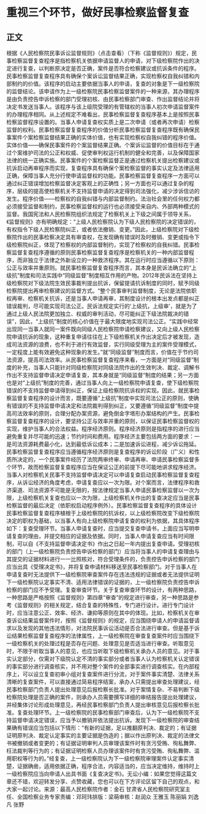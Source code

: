# 重视三个环节，做好民事检察监督复查
## 正文
根据《人民检察院民事诉讼监督规则》（点击查看）（下称《监督规则》）规定，民事检察监督复查程序是指检察机关依据申请监督人的申请，对下级检察院作出的决定进行复查，以判断原决定是否正确，案件是否符合检察建议或抗诉条件的程序。民事检察监督复查程序具有确保个案诉讼监督结果正确，实现检察权自我纠错和内部制约的价值。该程序的启动主要依据当事人的申请，复查的对象是下一级检察院的监督结论。该申请作为上一级检察院民事检察监督案件的一种来源，其办理程序是由负责控告申诉检察的部门受理初核、由民事检察部门审查、作出监督结论并将决定书发送当事人。该程序与该上级院受理的有管辖权的当事人初次申请监督案件的办理程序相同。从上述规定不难看出，民事检察监督复查程序基本上是按照民事检察监督程序设置的。当事人申请复查权实质上是二次申请（或者再次申请）检察监督的权利。民事检察监督复查程序的价值分析民事检察监督复查程序既有确保民事案件个案检察监督结果正确的实体价值，也有实现检察权自我纠错的程序价值。实体价值——确保民事案件的个案监督结果正确。个案诉讼监督的价值目标在于通过个案维护司法的公正和权威、促使审判权运行机制的健全和完善，以及保障国家法律的统一正确实施。民事案件的个案检察监督正是通过检察机关提出检察建议或抗诉启动再审程序而实现，复查程序具有确保个案检察监督的事实认定及法律适用正确，保障当事人充分行使申请监督权的功能。民事检察监督复查程序一方面可以通过纠正错误增加检察监督决定客观上的正确性；另一方面也可以通过复杂的程序，层级的提高使检察机关不支持监督申请的决定得到司法强化，减少涉诉信访的发生。程序价值——检察权的自我纠错与内部监督制约。法治社会里的任何权力都必须接受监督和制约，民事检察监督权的运行也必须接受来自内、外部两种模式的监督。我国宪法和人民检察院组织法规定了检察机关上下级之间属于领导关系，《监督规则》亦有明确规定：“上级人民检察院认为下级人民检察院的决定错误的，有权指令下级人民检察院纠正，或者依法撤销、变更。”因此，上级检察院对下级检察院作出的民事检察决定具有审查权，在发现确有错误时及时撤销、变更或指令下级检察院纠正，体现了检察权的内部监督制约，实现了检察权的自我纠错。民事检察监督复查程序遵循的原则民事检察监督复查程序是检察机关的一种内部监督程序，而非独立于法律之外新设立的一种救济程序。其在运行时应当遵循以下原则：公正与效率并重原则。就民事检察监督复查程序而言，其本身是民诉法确立的“上级抗”制度和司法实践中“同级监督”制度相互作用的产物。2012年民诉法在坚持上级检察院对下级法院生效民事裁判提出抗诉，保留提请抗诉制度的同时，赋予同级检察院提出再审检察建议的监督方式。“整个民事审判监督制度，无论是法院依职权再审、检察机关抗诉，还是当事人申请再审，其制度设计的根本出发点都是纠正错误裁判，尽可能实现司法公正。民诉法规定实行的‘上级抗，上级审’，就是为了通过上级人民法院更加独立、权威的审判活动，尽可能纠正下级法院裁决的错误”，因此，“上级抗”制度的核心价值在于最大限度地实现司法公正。“实践中经常出现同一当事人就同一案件既向同级人民检察院申请检察建议，又向上级人民检察院申请抗诉的现象，这种重复申请往往在上下级检察机关作出决定后才被发现，造成司法资源的浪费，也不利于进行有效监督，实行同级受理为主的案件受理模式，一定程度上能有效避免这种现象的发生。”就“同级监督”制度而言，价值在于节约司法资源，提高司法效率。从民事检察监督复查程序来看，一方面是对“同级监督”制度的补充，当事人只能针对同级检察院对同级法院作出的生效判决、裁定、调解书作出不支持监督申请决定申请复查，其本身就是“同级监督”制度的结果；另一方面也是对“上级抗”制度的完善，通过当事人向上一级检察院申请复查，使下级检察院错误的不支持监督申请得到纠正，保证上级检察院抗诉权的实现。因此，就民事检察监督复查程序的设计而言，既要遵循“上级抗”制度中实现司法公正的原则，使确有错误的不支持监督申请决定和法院裁判得到纠正，又要遵循“同级监督”制度中提高司法效率的原则，合理分配办案资源，避免倒金字塔形办案结构的产生。民事检察监督复查程序的设计，要坚持公正与效率并重的原则，以保证民事检察监督权的实现，维护当事人的合法权益。程序经济原则。程序经济原则是指程序的进行应当避免重复并尽可能的迅速；节约时间和费用。程序经济主要包括两方面的要求：一是司法资源耗费最小化，达到最低诉讼成本；二是加速诉讼进程，减少诉讼拖延。民事检察监督复查程序应当遵循程序经济原则是复查程序的诉讼阶段（广义）和性质所决定的，一个民事案件经历了法院两审终审、申请再审、申请民事检察监督多个环节，故而检察监督复查程序应当在保证公正的前提下尽可能地讲求程序经济。当事人对检察机关民事不支持监督申请决定可以申请复查启动民事检察监督复查程序，从诉讼经济的角度考虑，申请复查应以一次为限。对个案而言，法律程序和救济渠道、司法资源不可能是无限的，按法律规定当事人申请民事检察监督以一次为限，上级检察机关复查也应以一次为限，上级检察机关作出的复查决定应当是民事检察监督的最后决定（依职权启动程序例外）。民事检察监督复查程序的具体设计民事检察监督复查程序植根于上级检察院的抗诉权，以上级检察院改变下级检察院决定的职权为基础，以当事人有向上级检察院申请复查的权利为依据，其具体程序如下：复查受理环节。当事人申请复查时，应当提交复查申请书，上面应当写明申请复查的理由，并提交相应的证据及依据。同时，当事人申请复查应当有时间限制，可以自《不支持监督申请决定书》作出之日起一年内提出复查申请。受理初核的部门（上一级检察院负责控告申诉检察的部门）应当将当事人的申请复查理由与其提交的证据材料进行一一比照核对，符合受理条件的，负责控告申诉检察的部门应当出具《受理决定书》，并将复查申请材料移送至民事检察部门。对于当事人在申请复查时无法提供下一级检察院审查案件存在违法违规的证据或者无法提供证明下一级检察院认定事实不清、适用法律错误的证据的，上一级检察院负责控告申诉检察的部门应不予受理。复查审查环节。关于复查审查环节的设计，有两种思路，一种思路是严格按照《监督规则》第四章“审查”的规定进行审查，另一种思路是参考《监督规则》的相关规定，结合复查的特殊性，专门进行设计。进行专门设计时，应当注意公正、效率、经济、谦抑等原则在其中的体现。比如，检察机关在审查诉讼结果监督案件时，按照《监督规则》的规定，应当围绕申请人的申请监督请求以及发现的其他违法情形，对法院民事诉讼活动是否合法进行审查。但是基于诉讼结果检察监督复查程序的法律属性，上一级检察院在审查复查案件时应当围绕下一级检察机关的处理过程是否存在问题、处理意见是否适当进行审查。听取意见时，不限于听取当事人的意见，也应当听取下级检察机关承办人员的意见。对于事实认定部分，仅需对下级院认定不清的事实部分或者当事人认为检察机关认定错误的事实部分进行调查核实，并不用对整个案件的全部事实进行调查核实。在内部程序上，可以设立复查初审小组对复查案件进行分流，对于案件事实清楚、法律关系清晰的复查案件，可以直接通过简易程序结案，承办人只需提出审查处理建议，经民事检察部门负责人提出处理意见后报检察长批准。对于案情复杂、不易判断下级检察院处理是否正确的案件，则承办人员需要撰写详细的审结报告提出处理建议，并经集体讨论形成处理意见，再经民事检察部门负责人提出审核意见后报检察长批准。复查处理环节。上一级检察院的民事检察部门审查后，认为下一级检察院不支持监督申请决定错误，应当予以撤销并依法提出抗诉。发现下一级检察院的审查结果确有错误应当包括以下情形：“有新的证据，足以推翻原判决、裁定的；有证据证明原判决、裁定认定事实的主要证据是伪造的；据以作出原判决、裁定的法律文书被撤销或者变更的；有证据证明审判人员审理该案件时有贪污受贿、徇私舞弊、枉法裁判等行为的；有证据证明检察人员办理该案件时有贪污受贿、徇私舞弊、滥用职权等行为的。”经复查，上一级检察院认为下一级检察院审理案件认定事实清楚，证据确凿，适用依据正确，程序合法，内容适当的，应当决定维持，维持时上一级检察院应当向申请人出具书面《复查决定书》。无讼小编：如果您觉得这篇文章还不错，欢迎转发分享、点赞收藏，您也可以在下方评论区留下自己的观点，和大家一起讨论。来源：最高人民检察院作者：金石 甘肃省人民检察院研究室主任、全国检察业务专家责编：邓珂玮排版：梁萌审核：赵润众 王雅玉 陈丽娟 刘逸凡 张野